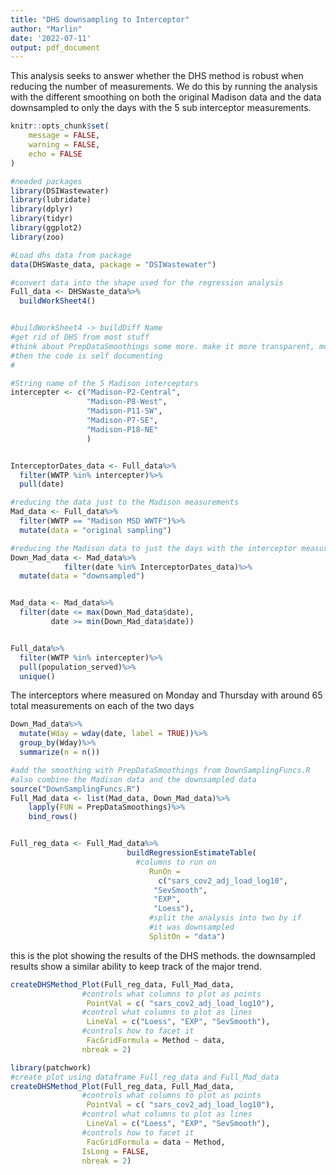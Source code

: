 ---
title: "DHS downsampling to Interceptor"
author: "Marlin"
date: '2022-07-11'
output: pdf_document
---

This analysis seeks to answer whether the DHS method is robust when reducing the number of measurements. We do this by running the analysis with the different smoothing on both the original Madison data and the data downsampled to only the days with the 5 sub interceptor measurements.


```{r set up markdown settings, echo=FALSE}
knitr::opts_chunk$set(
	message = FALSE,
	warning = FALSE,
	echo = FALSE
)
```

```{r, load needed packages}
#needed packages
library(DSIWastewater)
library(lubridate)
library(dplyr)
library(tidyr)
library(ggplot2)
library(zoo)
```



```{r get base data}
#Load dhs data from package
data(DHSWaste_data, package = "DSIWastewater")

#convert data into the shape used for the regression analysis
Full_data <- DHSWaste_data%>%
  buildWorkSheet4()


#buildWorkSheet4 -> buildDiff Name
#get rid of DHS from most stuff
#think about PrepDataSmoothings some more. make it more transparent, more verbose
#then the code is self documenting
#
```


```{r downsampling}
#String name of the 5 Madison interceptors
intercepter <- c("Madison-P2-Central",
                 "Madison-P8-West",
                 "Madison-P11-SW",
                 "Madison-P7-SE",
                 "Madison-P18-NE"
                 )


InterceptorDates_data <- Full_data%>%
  filter(WWTP %in% intercepter)%>%
  pull(date)

#reducing the data just to the Madison measurements
Mad_data <- Full_data%>%
  filter(WWTP == "Madison MSD WWTF")%>%
  mutate(data = "original sampling")

#reducing the Madison data to just the days with the interceptor measurement
Down_Mad_data <- Mad_data%>%
            filter(date %in% InterceptorDates_data)%>%
  mutate(data = "downsampled")


Mad_data <- Mad_data%>%
  filter(date <= max(Down_Mad_data$date),
         date >= min(Down_Mad_data$date))


Full_data%>%
  filter(WWTP %in% intercepter)%>%
  pull(population_served)%>%
  unique()
```

The interceptors where measured on  Monday and Thursday with around 65 total measurements on each of the two days

```{r day of week}
Down_Mad_data%>%
  mutate(Wday = wday(date, label = TRUE))%>%
  group_by(Wday)%>%
  summarize(n = n())
```


```{r data prep}
#add the smoothing with PrepDataSmoothings from DownSamplingFuncs.R
#also combine the Madison data and the downsampled data
source("DownSamplingFuncs.R")
Full_Mad_data <- list(Mad_data, Down_Mad_data)%>%
    lapply(FUN = PrepDataSmoothings)%>%
    bind_rows()


Full_reg_data <- Full_Mad_data%>%
                          buildRegressionEstimateTable(
                            #columns to run on
                               RunOn = 
                                 c("sars_cov2_adj_load_log10",
                                "SevSmooth",
                                "EXP",
                                "Loess"),
                               #split the analysis into two by if 
                               #it was downsampled
                               SplitOn = "data")

```

this is the plot showing the results of the DHS methods. the downsampled results show a similar ability to keep track of the major trend.

```{r data long, fig.width= 16, fig.height = 12}
createDHSMethod_Plot(Full_reg_data, Full_Mad_data, 
                #controls what columns to plot as points
                 PointVal = c( "sars_cov2_adj_load_log10"),
                #control what columns to plot as lines
                 LineVal = c("Loess", "EXP", "SevSmooth"),
                #controls how to facet it
                 FacGridFormula = Method ~ data,
                nbreak = 2)

```

```{r data wide, fig.width= 40, fig.height = 12}
library(patchwork)
#create plot using dataframe Full_reg_data and Full_Mad_data
createDHSMethod_Plot(Full_reg_data, Full_Mad_data, 
                #controls what columns to plot as points
                 PointVal = c( "sars_cov2_adj_load_log10"),
                #control what columns to plot as lines
                 LineVal = c("Loess", "EXP", "SevSmooth"),
                #controls how to facet it
                 FacGridFormula = data ~ Method,
                IsLong = FALSE,
                nbreak = 2)
```